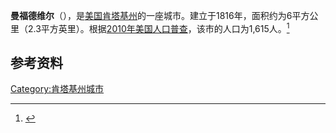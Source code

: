 {{Infobox City 
|chinese_name = 曼福德维尔
|official_name = Munfordville
|image_flag = 
|image_seal = 
|image_skyline = 
|image_map = KYMap-doton-Munfordville.PNG
|map_caption =
|subdivision_type = [[國家|國家]]
|subdivision_name = {{USA}}
|leader_title = 
|leader_name = 
|subdivision_type1 = [[美國行政區劃|州]]
|subdivision_name1 = [[肯塔基州|肯塔基州]]
|subdivision_type2 = [[肯塔基州行政区划|县]]
|subdivision_name2 = Hart
|found_title            = 正式立市
|found_date             = 1816年
|area_total = 6
|area_land = 
|area_water = 
|population_as_of = 2010
|population_total = 1,615
|population_density = 
|timezone = 
|utc_offset = 
|timezone_DST = 
|utc_offset_DST = 
}}

'''曼福德维尔'''（{{lang-en|'''Munfordville'''}}），是[[美国|美国]][[肯塔基州|肯塔基州]]的一座城市。建立于1816年，面积约为6平方公里（2.3平方英里）。根据[[2010年美国人口普查|2010年美国人口普查]]，该市的人口为1,615人。<ref name=census>{{cite web |url = http://www.census.gov/prod/www/abs/decennial/ |title = Census of Population and Housing |publisher = U.S. Census Bureau |accessdate = November 18, 2011 |archive-url = https://web.archive.org/web/20060208103743/http://www.census.gov/prod/www/abs/decennial/ |archive-date = 2006-02-08 |dead-url = yes }}</ref>

== 参考资料 ==
{{reflist}}

[[Category:肯塔基州城市|Category:肯塔基州城市]]


{{Kentucky-stub}}